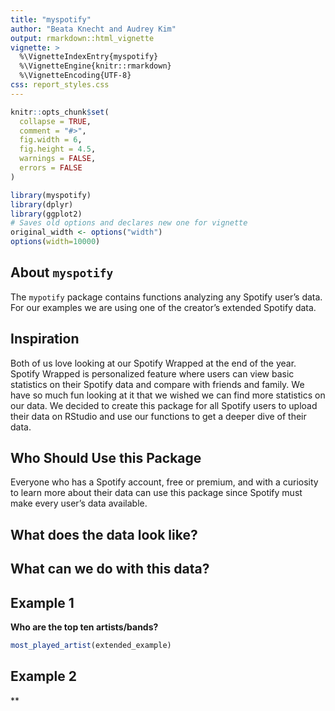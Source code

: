 ```yaml
---
title: "myspotify"
author: "Beata Knecht and Audrey Kim"
output: rmarkdown::html_vignette
vignette: >
  %\VignetteIndexEntry{myspotify}
  %\VignetteEngine{knitr::rmarkdown}
  %\VignetteEncoding{UTF-8}
css: report_styles.css
---
```


```r
knitr::opts_chunk$set(
  collapse = TRUE,
  comment = "#>",
  fig.width = 6, 
  fig.height = 4.5,
  warnings = FALSE,
  errors = FALSE
)
```

```r
library(myspotify)
library(dplyr)
library(ggplot2)
# Saves old options and declares new one for vignette
original_width <- options("width")
options(width=10000)
```

## About `myspotify`
The ``mypotify`` package contains functions analyzing any Spotify user's data. For our examples we are using one of the creator's extended Spotify data.

## Inspiration
Both of us love looking at our Spotify Wrapped at the end of the year. Spotify Wrapped is personalized feature where users can view basic statistics on their Spotify data and compare with friends and family. We have so much fun looking at it that we wished we can find more statistics on our data. We decided to create this package for all Spotify users to upload their data on RStudio and use our functions to get a deeper dive of their data.

## Who Should Use this Package
Everyone who has a Spotify account, free or premium, and with a curiosity to learn more about their data can use this package since Spotify must make every user's data available. 

## What does the data look like?

## What can we do with this data?

## Example 1
**Who are the top ten artists/bands?**

```r
most_played_artist(extended_example)
```


## Example 2
**


